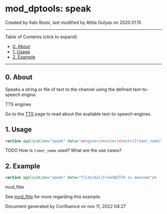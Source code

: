 
# mod_dptools: speak 

 Created by  Italo Rossi, last modified by  Attila Gulyas on 2020.01.15

---

Table of Contents (click to expand)

* [0\. About](#0-about)
* [1\. Usage](#1-usage)
* [2\. Example](#2-example)

---

## 0\. About

Speaks a string or file of text to the channel using the defined text-to-speech engine.

TTS engines

Go to the [TTS](../../Configuration/TTS_9634273.mdx#about) page to read about the available text-to-speech engines.

## 1\. Usage

```xml
<action application="speak" data="<engine>|<voice>|<text>|[timer_name]"/>
```

TODO How is `timer_name` used? What are the use cases?

## 2\. Example

```xml
<action application="speak" data="flite|kal|FreeSWITCH is awesome"/>
```

mod\_flite

See [mod\_flite](../mod_flite_3965160.mdx#about) for more regarding this example.

  
Document generated by Confluence on nov 11, 2022 04:27
